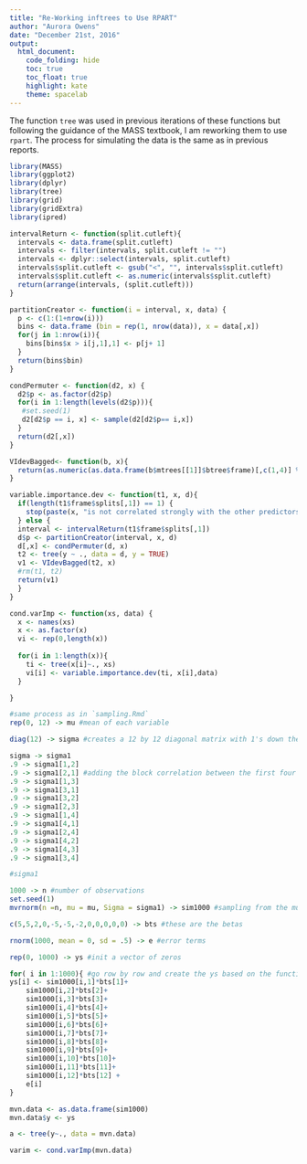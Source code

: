 ```yaml
---
title: "Re-Working inftrees to Use RPART"
author: "Aurora Owens"
date: "December 21st, 2016"
output:
  html_document:
    code_folding: hide
    toc: true
    toc_float: true
    highlight: kate
    theme: spacelab
---
```



The function `tree` was used in previous iterations of these functions but following the guidance of the MASS textbook, I am reworking them to use `rpart`. The process for simulating the data is the same as in previous reports. 

```r
library(MASS)
library(ggplot2)
library(dplyr)
library(tree)
library(grid)
library(gridExtra)
library(ipred)
```


```r
intervalReturn <- function(split.cutleft){ 
  intervals <- data.frame(split.cutleft)
  intervals <- filter(intervals, split.cutleft != "")
  intervals <- dplyr::select(intervals, split.cutleft)
  intervals$split.cutleft <- gsub("<", "", intervals$split.cutleft)
  intervals$split.cutleft <- as.numeric(intervals$split.cutleft)
  return(arrange(intervals, (split.cutleft)))
}

partitionCreator <- function(i = interval, x, data) {
  p <- c(1:(1+nrow(i)))
  bins <- data.frame (bin = rep(1, nrow(data)), x = data[,x])
  for(j in 1:nrow(i)){
    bins[bins$x > i[j,1],1] <- p[j+ 1]
  }
  return(bins$bin)
}

condPermuter <- function(d2, x) {
  d2$p <- as.factor(d2$p)
  for(i in 1:length(levels(d2$p))){
   #set.seed(1)
   d2[d2$p == i, x] <- sample(d2[d2$p== i,x])
  }
  return(d2[,x])
}

VIdevBagged<- function(b, x){
  return(as.numeric(as.data.frame(b$mtrees[[1]]$btree$frame)[,c(1,4)] %>% filter(var == x) %>% dplyr::summarise(sum = sum(dev))))
}

variable.importance.dev <- function(t1, x, d){
  if(length(t1$frame$splits[,1]) == 1) {
    stop(paste(x, "is not correlated strongly with the other predictors, try another variable importance procedure"))
  } else {
  interval <- intervalReturn(t1$frame$splits[,1])
  d$p <- partitionCreator(interval, x, d)
  d[,x] <- condPermuter(d, x)
  t2 <- tree(y ~ ., data = d, y = TRUE)
  v1 <- VIdevBagged(t2, x)
  #rm(t1, t2)
  return(v1)
  }
}

cond.varImp <- function(xs, data) {
  x <- names(xs)
  x <- as.factor(x)
  vi <- rep(0,length(x))
  
  for(i in 1:length(x)){
    ti <- tree(x[i]~., xs)
    vi[i] <- variable.importance.dev(ti, x[i],data)
  }

}

```



```r

#same process as in `sampling.Rmd`
rep(0, 12) -> mu #mean of each variable

diag(12) -> sigma #creates a 12 by 12 diagonal matrix with 1's down the diagonal

sigma -> sigma1
.9 -> sigma1[1,2]
.9 -> sigma1[2,1] #adding the block correlation between the first four variables
.9 -> sigma1[1,3]
.9 -> sigma1[3,1]
.9 -> sigma1[3,2]
.9 -> sigma1[2,3]
.9 -> sigma1[1,4]
.9 -> sigma1[4,1]
.9 -> sigma1[2,4]
.9 -> sigma1[4,2]
.9 -> sigma1[4,3]
.9 -> sigma1[3,4]

#sigma1

1000 -> n #number of observations
set.seed(1)
mvrnorm(n =n, mu = mu, Sigma = sigma1) -> sim1000 #sampling from the multivariate normal 

c(5,5,2,0,-5,-5,-2,0,0,0,0,0) -> bts #these are the betas 

rnorm(1000, mean = 0, sd = .5) -> e #error terms

rep(0, 1000) -> ys #init a vector of zeros

for( i in 1:1000){ #go row by row and create the ys based on the function of e, bts, and sim1000
ys[i] <- sim1000[i,1]*bts[1]+
    sim1000[i,2]*bts[2]+ 
    sim1000[i,3]*bts[3]+ 
    sim1000[i,4]*bts[4]+ 
    sim1000[i,5]*bts[5]+ 
    sim1000[i,6]*bts[6]+
    sim1000[i,7]*bts[7]+ 
    sim1000[i,8]*bts[8]+ 
    sim1000[i,9]*bts[9]+ 
    sim1000[i,10]*bts[10]+ 
    sim1000[i,11]*bts[11]+ 
    sim1000[i,12]*bts[12] +
    e[i]
}

mvn.data <- as.data.frame(sim1000)
mvn.data$y <- ys
```

```r
a <- tree(y~., data = mvn.data)

varim <- cond.varImp(mvn.data)

```

